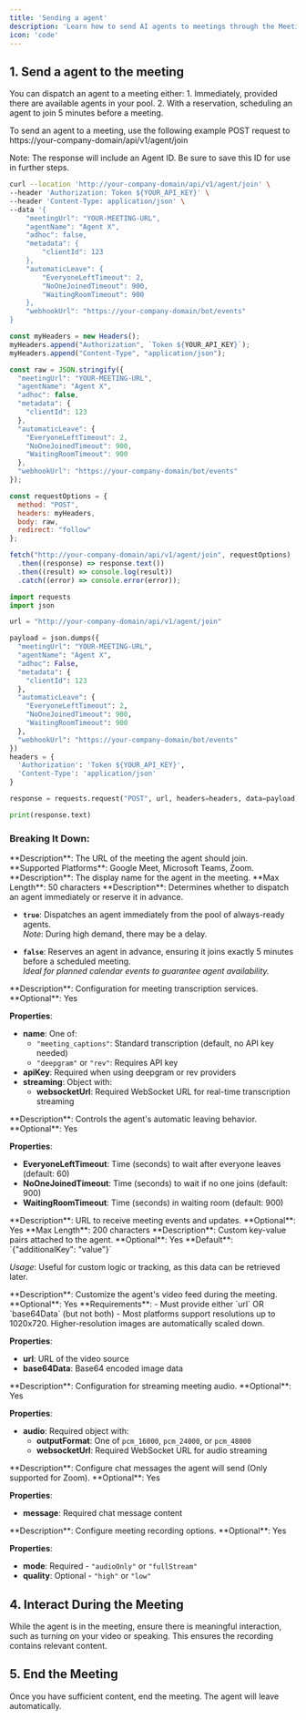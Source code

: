 ```yaml
---
title: 'Sending a agent'
description: 'Learn how to send AI agents to meetings through the Meeting agent API, with options for immediate or scheduled joining and customizable settings.'
icon: 'code'
---
```


## 1. Send a agent to the meeting

You can dispatch an agent to a meeting either:
    1. Immediately, provided there are available agents in your pool.
    2. With a reservation, scheduling an agent to join 5 minutes before a meeting.

To send an agent to a meeting, use the following example POST request to https://your-company-domain/api/v1/agent/join

<Tip>
Note: The response will include an Agent ID. Be sure to save this ID
for use in further steps.
</Tip>

<Tabs>
  <Tab label="cURL" title="Bash">

  ```bash
  curl --location 'http://your-company-domain/api/v1/agent/join' \
  --header 'Authorization: Token ${YOUR_API_KEY}' \
  --header 'Content-Type: application/json' \
  --data '{
      "meetingUrl": "YOUR-MEETING-URL",
      "agentName": "Agent X",
      "adhoc": false,
      "metadata": {
          "clientId": 123
      },
      "automaticLeave": {
          "EveryoneLeftTimeout": 2,
          "NoOneJoinedTimeout": 900,
          "WaitingRoomTimeout": 900
      },
      "webhookUrl": "https://your-company-domain/bot/events"
  }
  ```

  </Tab>

  <Tab label="JavaScript" title="JavaScript">

  ```javascript
  const myHeaders = new Headers();
  myHeaders.append("Authorization", `Token ${YOUR_API_KEY}`);
  myHeaders.append("Content-Type", "application/json");

  const raw = JSON.stringify({
    "meetingUrl": "YOUR-MEETING-URL",
    "agentName": "Agent X",
    "adhoc": false,
    "metadata": {
      "clientId": 123
    },
    "automaticLeave": {
      "EveryoneLeftTimeout": 2,
      "NoOneJoinedTimeout": 900,
      "WaitingRoomTimeout": 900
    },
    "webhookUrl": "https://your-company-domain/bot/events"
  });

  const requestOptions = {
    method: "POST",
    headers: myHeaders,
    body: raw,
    redirect: "follow"
  };

  fetch("http://your-company-domain/api/v1/agent/join", requestOptions)
    .then((response) => response.text())
    .then((result) => console.log(result))
    .catch((error) => console.error(error));
  ```

  </Tab>

  <Tab label="Python" title="Python">

  ```python
  import requests
  import json

  url = "http://your-company-domain/api/v1/agent/join"

  payload = json.dumps({
    "meetingUrl": "YOUR-MEETING-URL",
    "agentName": "Agent X",
    "adhoc": False,
    "metadata": {
      "clientId": 123
    },
    "automaticLeave": {
      "EveryoneLeftTimeout": 2,
      "NoOneJoinedTimeout": 900,
      "WaitingRoomTimeout": 900
    },
    "webhookUrl": "https://your-company-domain/bot/events"
  })
  headers = {
    'Authorization': 'Token ${YOUR_API_KEY}',
    'Content-Type': 'application/json'
  }

  response = requests.request("POST", url, headers=headers, data=payload)

  print(response.text)
  ```

  </Tab>
</Tabs>

### Breaking It Down:

<ResponseField name="meetingUrl" type="string" required>
  **Description**: The URL of the meeting the agent should join.  
  **Supported Platforms**: Google Meet, Microsoft Teams, Zoom.
</ResponseField>

<ResponseField name="agentName" type="string" required>
  **Description**: The display name for the agent in the meeting.
  **Max Length**: 50 characters
</ResponseField>

<ResponseField name="adhoc" type="boolean" required>
  **Description**: Determines whether to dispatch an agent immediately or reserve it in advance.

  - **`true`**: Dispatches an agent immediately from the pool of always-ready agents.  
    *Note*: During high demand, there may be a delay.
  
  - **`false`**: Reserves an agent in advance, ensuring it joins exactly 5 minutes before a scheduled meeting.  
    *Ideal for planned calendar events to guarantee agent availability.*
</ResponseField>

<ResponseField name="transcriptionProvider" type="object" optional>
  **Description**: Configuration for meeting transcription services.  
  **Optional**: Yes

  **Properties**:
  - **name**: One of:
    - `"meeting_captions"`: Standard transcription (default, no API key needed)
    - `"deepgram"` or `"rev"`: Requires API key
  - **apiKey**: Required when using deepgram or rev providers
  - **streaming**: Object with:
    - **websocketUrl**: Required WebSocket URL for real-time transcription streaming
</ResponseField>

<ResponseField name="automaticLeave" type="object" optional>
  **Description**: Controls the agent's automatic leaving behavior.  
  **Optional**: Yes

  **Properties**:
  - **EveryoneLeftTimeout**: Time (seconds) to wait after everyone leaves (default: 60)
  - **NoOneJoinedTimeout**: Time (seconds) to wait if no one joins (default: 900)
  - **WaitingRoomTimeout**: Time (seconds) in waiting room (default: 900)
</ResponseField>

<ResponseField name="webhookUrl" type="string" optional>
  **Description**: URL to receive meeting events and updates.  
  **Optional**: Yes
  **Max Length**: 200 characters
</ResponseField>

<ResponseField name="metadata" type="object" optional>
  **Description**: Custom key-value pairs attached to the agent.  
  **Optional**: Yes
  **Default**: `{"additionalKey": "value"}`

  *Usage*: Useful for custom logic or tracking, as this data can be retrieved later.
</ResponseField>

<ResponseField name="agentVideoOutput" type="object" optional>
  **Description**: Customize the agent's video feed during the meeting.  
  **Optional**: Yes
  **Requirements**:
  - Must provide either `url` OR `base64Data` (but not both)
  - Most platforms support resolutions up to 1020x720. Higher-resolution images are automatically scaled down.

  **Properties**:
  - **url**: URL of the video source
  - **base64Data**: Base64 encoded image data
</ResponseField>

<ResponseField name="mediaStreaming" type="object" optional>
  **Description**: Configuration for streaming meeting audio.  
  **Optional**: Yes

  **Properties**:
  - **audio**: Required object with:
    - **outputFormat**: One of `pcm_16000`, `pcm_24000`, or `pcm_48000`
    - **websocketUrl**: Required WebSocket URL for audio streaming
</ResponseField>

<ResponseField name="chat" type="object" optional>
  **Description**: Configure chat messages the agent will send (Only supported for Zoom).  
  **Optional**: Yes

  **Properties**:
  - **message**: Required chat message content
</ResponseField>

<ResponseField name="recordingSettings" type="object" optional>
  **Description**: Configure meeting recording options.  
  **Optional**: Yes

  **Properties**:
  - **mode**: Required - `"audioOnly"` or `"fullStream"`
  - **quality**: Optional - `"high"` or `"low"`
</ResponseField>

## 4. Interact During the Meeting
While the agent is in the meeting, ensure there is meaningful interaction, such as turning on your video or speaking. This ensures the recording contains relevant content.

## 5. End the Meeting
Once you have sufficient content, end the meeting. The agent will leave automatically.